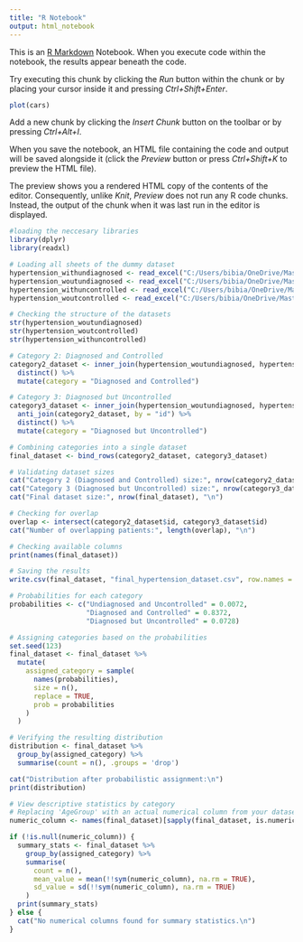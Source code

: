 ```yaml
---
title: "R Notebook"
output: html_notebook
---
```


This is an [R Markdown](http://rmarkdown.rstudio.com) Notebook. When you execute code within the notebook, the results appear beneath the code. 

Try executing this chunk by clicking the *Run* button within the chunk or by placing your cursor inside it and pressing *Ctrl+Shift+Enter*. 

```r
plot(cars)
```

Add a new chunk by clicking the *Insert Chunk* button on the toolbar or by pressing *Ctrl+Alt+I*.

When you save the notebook, an HTML file containing the code and output will be saved alongside it (click the *Preview* button or press *Ctrl+Shift+K* to preview the HTML file).

The preview shows you a rendered HTML copy of the contents of the editor. Consequently, unlike *Knit*, *Preview* does not run any R code chunks. Instead, the output of the chunk when it was last run in the editor is displayed.




```r

#loading the neccesary libraries 
library(dplyr)
library(readxl)

# Loading all sheets of the dummy dataset
hypertension_withundiagnosed <- read_excel("C:/Users/bibia/OneDrive/Masters Personal Project/dummy_datasets.xlsx", sheet = 1)
hypertension_woutundiagnosed <- read_excel("C:/Users/bibia/OneDrive/Masters Personal Project/dummy_datasets.xlsx", sheet = 2)
hypertension_withuncontrolled <- read_excel("C:/Users/bibia/OneDrive/Masters Personal Project/dummy_datasets.xlsx", sheet = 3)
hypertension_woutcontrolled <- read_excel("C:/Users/bibia/OneDrive/Masters Personal Project/dummy_datasets.xlsx", sheet = 4)

# Checking the structure of the datasets
str(hypertension_woutundiagnosed)
str(hypertension_woutcontrolled)
str(hypertension_withuncontrolled)

# Category 2: Diagnosed and Controlled
category2_dataset <- inner_join(hypertension_woutundiagnosed, hypertension_woutcontrolled, by = "id") %>%
  distinct() %>%
  mutate(category = "Diagnosed and Controlled")

# Category 3: Diagnosed but Uncontrolled
category3_dataset <- inner_join(hypertension_woutundiagnosed, hypertension_withuncontrolled, by = "id") %>%
  anti_join(category2_dataset, by = "id") %>%
  distinct() %>%
  mutate(category = "Diagnosed but Uncontrolled")

# Combining categories into a single dataset
final_dataset <- bind_rows(category2_dataset, category3_dataset)

# Validating dataset sizes
cat("Category 2 (Diagnosed and Controlled) size:", nrow(category2_dataset), "\n")
cat("Category 3 (Diagnosed but Uncontrolled) size:", nrow(category3_dataset), "\n")
cat("Final dataset size:", nrow(final_dataset), "\n")

# Checking for overlap
overlap <- intersect(category2_dataset$id, category3_dataset$id)
cat("Number of overlapping patients:", length(overlap), "\n")

# Checking available columns
print(names(final_dataset))

# Saving the results
write.csv(final_dataset, "final_hypertension_dataset.csv", row.names = FALSE)

# Probabilities for each category
probabilities <- c("Undiagnosed and Uncontrolled" = 0.0072, 
                   "Diagnosed and Controlled" = 0.8372, 
                   "Diagnosed but Uncontrolled" = 0.0728)

# Assigning categories based on the probabilities
set.seed(123)  
final_dataset <- final_dataset %>%
  mutate(
    assigned_category = sample(
      names(probabilities), 
      size = n(), 
      replace = TRUE, 
      prob = probabilities
    )
  )

# Verifying the resulting distribution
distribution <- final_dataset %>%
  group_by(assigned_category) %>%
  summarise(count = n(), .groups = 'drop')

cat("Distribution after probabilistic assignment:\n")
print(distribution)

# View descriptive statistics by category
# Replacing 'AgeGroup' with an actual numerical column from your dataset
numeric_column <- names(final_dataset)[sapply(final_dataset, is.numeric)][1]

if (!is.null(numeric_column)) {
  summary_stats <- final_dataset %>%
    group_by(assigned_category) %>%
    summarise(
      count = n(),
      mean_value = mean(!!sym(numeric_column), na.rm = TRUE),
      sd_value = sd(!!sym(numeric_column), na.rm = TRUE)
    )
  print(summary_stats)
} else {
  cat("No numerical columns found for summary statistics.\n")
}
```

